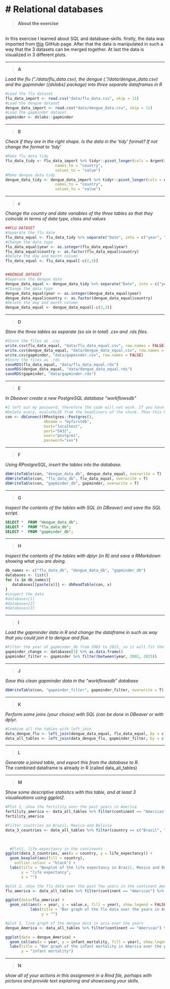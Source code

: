 # Relational databases{-}
================================================================================

>__About the exercise__

<br> 
In this exercise I learned about SQL and database-skills. firstly, the data was imported from [this](https://github.com/DataScienceILC/tlsc-dsfb26v-20_workflows) GitHub page. After that the data is manipulated in such a way that the 3 datasets can be merged together. At last the data is visualized in 3 different plots.


***
>__A__

_Load the flu (“./data/flu_data.csv), the dengue (.”/data/dengue_data.csv) and the gapminder ({dslabs} package) into three separate dataframes in R_

```{r Relational databases A}
#Load the flu dataset
flu_data_import <- read.csv("data/flu_data.csv", skip = 11)
#Load the dengue dataset
dengue_data_import <- read.csv("data/dengue_data.csv", skip = 11)
#Load the gapminder dataset
gapminder <- dslabs::gapminder
```


***
>__B__

_Check if they are in the right shape. Is the data in the ‘tidy’ format? If not change the format to ‘tidy’_

```{r Relational databases B}
#Make flu_data tidy
flu_data_tidy <- flu_data_import %>% tidyr::pivot_longer(cols = Argentina:Uruguay,
                      names_to = "country", 
                      values_to = "value")
#Make dengue_data tidy
dengue_data_tidy <- dengue_data_import %>% tidyr::pivot_longer(cols = Argentina:Venezuela,
                      names_to = "country", 
                      values_to = "value")
```

***
>__c__

_Change the country and date variables of the three tables so that they coincide in terms of data type, class and values_

```{r Relational databases C}
##FLU DATASET
#Seperate the flu date
flu_data_equal <- flu_data_tidy %>% separate("Date", into = c("year", "month", "day"), sep = "-") 
#Change the data type
flu_data_equal$year <- as.integer(flu_data_equal$year)
flu_data_equal$country <- as.factor(flu_data_equal$country)
#Delete the day and month column 
flu_data_equal <- flu_data_equal[-c(2,3)]


##DENGUE DATASET
#Seperate the dengue date
dengue_data_equal <- dengue_data_tidy %>% separate("Date", into = c("year", "month", "day"), sep = "-") 
#Change the data type
dengue_data_equal$year <- as.integer(dengue_data_equal$year)
dengue_data_equal$country <- as.factor(dengue_data_equal$country)
#Delete the day and month column
dengue_data_equal <- dengue_data_equal[-c(2,3)] 
```
***
>__D__

_Store the three tables as separate (so six in total) .csv and .rds files._

```{r Relational databases D}
#Store the files as .csv
write.csv(flu_data_equal, "data/flu_data_equal.csv", row.names = FALSE)
write.csv(dengue_data_equal, "data/dengue_data_equal.csv", row.names = FALSE)
write.csv(gapminder, "data/gapminder.csv", row.names = FALSE)
#Store the files as .rds
saveRDS(flu_data_equal, "data/flu_data_equal.rds")
saveRDS(dengue_data_equal, "data/dengue_data_equal.rds")
saveRDS(gapminder, "data/gapminder.rds")
```



***
>__E__

_In Dbeaver create a new PostgreSQL database “workflowsdb”_

```{r Relational databases connection E, eval=FALSE}
#I left out my password, therefore the code will not work. If you have Postgres you can fill in your own details. 
#Delete every, eval=FALSE from the headliners of the chunk. Than this Rmarkdown file will work.
con <- dbConnect(RPostgres::Postgres(), 
                 dbname = "myfirstdb", 
                 host="localhost", 
                 port="5432", 
                 user="postgres", 
                 password="xxx") 

```


***
>__F__

_Using RPostgreSQL, insert the tables into the database._

```{r Relational databases F, eval=FALSE}
dbWriteTable(con, "dengue_data_db", dengue_data_equal, overwrite = T)
dbWriteTable(con, "flu_data_db", flu_data_equal, overwrite = T)
dbWriteTable(con, "gapminder_db", gapminder, overwrite = T)

```

***
>__G__

_Inspect the contents of the tables with SQL (in DBeaver) and save the SQL script._

```{sql, eval=FALSE}
SELECT *  FROM "dengue_data_db";
SELECT *  FROM "flu_data_db";
SELECT *  FROM "gapminder_db";
```


***
>__H__

_Inspect the contents of the tables with dplyr (in R) and save a RMarkdown showing what you are doing._

```{r Relational databases H, eval=FALSE}
db_names <- c("flu_data_db", "dengue_data_db", "gapminder_db")
databases <- list()
for (x in db_names){
   databases[[paste(x)]] <- dbReadTable(con, x)
}
#inspect the data
#databases[1]
#databases[2]
#databases[3]

```


***
>__I__

_Load the gapminder data in R and change the dataframe in such as way that you could join it to dengue and flue._


```{r Relational databases I, eval=FALSE}
#Filter the year of gapminder_db from 2002 to 2015, so it will fit the data format of dengue and flue
gapminder_change <- databases[3] %>% as.data.frame()
gapminder_filter <- gapminder %>% filter(between(year, 2002, 2015)) 

```

***
>__J__

_Save this clean gapminder data in the “workflowsdb” database_

```{r Relational databases J, eval=FALSE}
dbWriteTable(con, "gapminder_filter", gapminder_filter, overwrite = T)

```


***
>__K__

_Perform some joins (your choice) with SQL (can be done in DBeaver or with dplyr._

```{r joining the tables, eval=FALSE}
#Combine all the tables with left_join
data_dengue_flu <- left_join(dengue_data_equal, flu_data_equal, by = c("country", "year"))
data_all_tables <- left_join(data_dengue_flu, gapminder_filter, by = c("country", "year"))


```


***
>__L__

_Generate a joined table, and export this from the database to R._
<br>
The combined dataframe is already in R (called data_all_tables)

***
>__M__

_Show some descriptive statistics with this table, and at least 3 visualisations using ggplot2._

```{r Relational databases M, plot 1, eval=FALSE}
#Plot 1, show the fertility over the past years in America
fertility_america <- data_all_tables %>% filter(continent == "Americas") %>% select(fertility, year)
fertility_america

#Filter countries on Brazil, Mexico and Bolivia
data_3_countries <- data_all_tables %>% filter(country == c("Brazil", "Mexico", "Bolivia"))

  
  
  #Plot1, life expectancy in the continents
ggplot(data_3_countries, aes(x = country, y = life_expectancy)) +
  geom_boxplot(aes(fill = country),
    outlier.colour = "black") + 
  labs(title = "Boxplot of the life expectancy in Brazil, Mexico and Bolivia",
       y = "life expectancy",
       x = "")
```

```{r Relational databases M, plot 2, eval=FALSE}
#plot 2, show the flu data over the past few years in the continent America
flu_america <- data_all_tables %>% filter(continent == "Americas") %>% select(value.x, year)

ggplot(data=flu_america) +
  geom_col(aes(x = year, y = value.x, fill = year), show.legend = FALSE) +
           labs(title = "Bar graph of the flu data over the years in America",
                y = "")
```

```{r Relational databases M, plot 3, eval=FALSE}
#plot 3, line graph of the dengue data in azia over the years
dengue_America <- data_all_tables %>% filter(continent == "Americas") %>% select(infant_mortality, year)

ggplot(data = dengue_America) +
  geom_col(aes(x = year, y = infant_mortality, fill = year), show.legend = FALSE)+ scale_fill_gradient(low="red", high="yellow") +
  labs(title = "Bar graph of the infant mortality in America over the past years", 
       y = "infant mortality")

```
***
>__N__

_show all of your actions in this assignment in a Rmd file, perhaps with pictures and provide text explaining and showcasing your skills._



